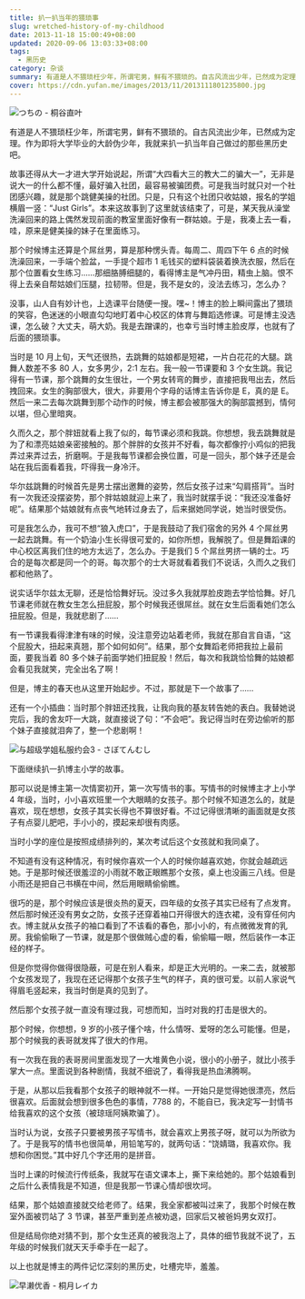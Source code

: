 ```yaml
---
title: 扒一扒当年的猥琐事
slug: wretched-history-of-my-childhood
date: 2013-11-18 15:00:49+08:00
updated: 2020-09-06 13:03:33+08:00
tags:
  - 黑历史
category: 杂谈
summary: 有道是人不猥琐枉少年，所谓宅男，鲜有不猥琐的。自古风流出少年，已然成为定理。作为即将大学毕业的大龄伪少年，我就来扒一扒当年自己做过的那些黑历史吧。
cover: https://cdn.yufan.me/images/2013/11/2013111801235800.jpg
---
```


![つちの - 桐谷直叶](https://cdn.yufan.me/images/2013/11/2013111801261300.jpg)

<MusicPlayer id={29822085} />

有道是人不猥琐枉少年，所谓宅男，鲜有不猥琐的。自古风流出少年，已然成为定理。作为即将大学毕业的大龄伪少年，我就来扒一扒当年自己做过的那些黑历史吧。

故事还得从大一才进大学开始说起，所谓“大四看大三的教大二的骗大一”，无非是说大一的什么都不懂，最好骗入社团，最容易被骗团费。可是我当时就只对一个社团感兴趣，就是那个跳健美操的社团。只是，只有这个社团只收姑娘，报名的学姐横眉一竖：“Just Girls”。本来这故事到了这里就该结束了，可是，某天我从澡堂洗澡回来的路上偶然发现前面的教室里面好像有一群姑娘。于是，我凑上去一看，哇，原来是健美操的妹子在里面练习。

那个时候博主还算是个屌丝男，算是那种愣头青。每周二、周四下午 6 点的时候洗澡回来，一手端个脸盆，一手提个超市 1 毛钱买的塑料袋装着换洗衣服，然后在那个位置看女生练习……那细胳膊细腿的，看得博主是气冲丹田，精虫上脑。恨不得上去亲自帮姑娘们压腿，拉韧带。但是，我不是女的，没法去练习，怎么办？

没事，山人自有妙计也，上选课平台随便一搜。嘿~！博主的脸上瞬间露出了猥琐的笑容，色迷迷的小眼直勾勾地盯着中心校区的体育与舞蹈选修课。可是博主没选课，怎么破？大丈夫，萌大奶。我是去蹭课的，也幸亏当时博主脸皮厚，也就有了后面的猥琐事。

当时是 10 月上旬，天气还很热，去跳舞的姑娘都是短裙，一片白花花的大腿。跳舞人数差不多 80 人，女多男少，2:1 左右。我一般一节课要和 3 个女生跳。我记得有一节课，那个跳舞的女生很壮，一个男女转弯的舞步，直接把我甩出去，然后拽回来。女生的胸部很大，很大，非要用个字母的话博主告诉你是 E，真的是 E。然后一来二去每次跳舞到那个动作的时候，博主都会被那强大的胸部震撼到，情何以堪，但心里暗爽。

久而久之，那个胖妞就看上我了似的，每节课必须和我跳。你想想，我去跳舞就是为了和漂亮姑娘亲密接触的。那个胖胖的女孩并不好看，每次都像拧小鸡似的把我弄过来弄过去，折磨啊。于是我每节课都会换位置，可是一回头，那个妹子还是会站在我后面看着我，吓得我一身冷汗。

华尔兹跳舞的时候首先是男士摆出邀舞的姿势，然后女孩子过来“勾肩搭背”。当时有一次我还没摆姿势，那个胖姑娘就迎上来了，我当时就摆手说：“我还没准备好呢”。结果那个姑娘就有点丧气地转过身去了，后来据她同学说，她当时很受伤。

可是我怎么办，我可不想“狼入虎口”，于是我鼓动了我们宿舍的另外 4 个屌丝男一起去跳舞。有一个奶油小生长得很可爱的，如你所想，我解脱了。但是舞蹈课的中心校区离我们住的地方太远了，怎么办。于是我们 5 个屌丝男挤一辆的士。巧合的是每次都是同一个的哥。每次那个的士大哥就看着我们不说话，久而久之我们都和他熟了。

说实话华尔兹太无聊，还是恰恰舞好玩。没过多久我就厚脸皮跑去学恰恰舞。好几节课老师就在教女生怎么扭屁股，那个时候我还很屌丝。就在女生后面看她们怎么扭屁股。但是，我就悲剧了……

有一节课我看得津津有味的时候，没注意旁边站着老师，我就在那自言自语，“这个屁股大，扭起来真翘，那个如何如何”。结果，那个女舞蹈老师把我拉上最前面，要我当着 80 多个妹子前面学她们扭屁股！然后，每次和我跳恰恰舞的姑娘都会看见我就笑，完全出名了啊！

但是，博主的春天也从这里开始起步。不过，那就是下一个故事了……

还有一个小插曲：当时那个胖妞还找我，让我向我的基友转告她的表白。我替她说完后，我的舍友吓一大跳，就直接说了句：“不会吧”。我记得当时在旁边偷听的那个妹子直接就泪奔了，整一个悲剧啊！

![与超级学姐私服约会3 - さぼてんむし](https://cdn.yufan.me/images/2013/11/2013111801282600.jpg)

下面继续扒一扒博主小学的故事。

那可以说是博主第一次情窦初开，第一次写情书的事。写情书的时候博主才上小学 4 年级，当时，小小喜欢班里一个大眼睛的女孩子。那个时候不知道怎么的，就是喜欢，现在想想，女孩子其实长得也不算很好看。不过记得很清晰的画面就是女孩子有点婴儿肥吧，手小小的，摸起来却很有肉感。

当时小学的座位是按照成绩排列的，某次考试后这个女孩就和我同桌了。

不知道有没有这种情况，有时候你喜欢一个人的时候你越喜欢她，你就会越疏远她。于是那时候还很羞涩的小雨就不敢正眼瞧那个女孩，桌上也没画三八线。但是小雨还是把自己书横在中间，然后用眼睛偷偷瞧。

很巧的是，那个时候应该是很炎热的夏天，四年级的女孩子其实已经有了点发育。然后那时候还没有男女之防，女孩子还穿着袖口开得很大的连衣裙，没有穿任何内衣。博主就从女孩子的袖口看到了不该看的春色，那小小的，有点微微发育的乳房。我偷偷瞅了一节课，就是那个很做贼心虚的看，偷偷瞄一眼，然后装作一本正经的样子。

但是你觉得你做得很隐蔽，可是在别人看来，却是正大光明的。一来二去，就被那个女孩发现了，我现在还记得那个女孩子生气的样子，真的很可爱。以前人家说气得眉毛竖起来，我当时倒是真的见到了。

然后那个女孩子就一直没有理过我，可想而知，当时对我的打击是很大的。

那个时候，你想想，9 岁的小孩子懂个啥，什么情呀、爱呀的怎么可能懂。但是，那个时候我的表哥就发挥了很大的作用。

有一次我在我的表哥房间里面发现了一大堆黄色小说，很小的小册子，就比小孩手掌大一点。里面说到各种剧情，我就不细说了，看得我是热血沸腾啊。

于是，从那以后我看那个女孩子的眼神就不一样。一开始只是觉得她很漂亮，然后很喜欢。后面就会想到很多色色的事情，7788 的，不能自已，我决定写一封情书给我喜欢的这个女孩（被琼瑶阿姨欺骗了）。

当时认为说，女孩子只要被男孩子写情书，就会喜欢上男孩子呀，就可以为所欲为了。于是我写的情书也很简单，用铅笔写的，就两句话：“饶婧璐，我喜欢你。我想和你困觉。”其中好几个字还用的是拼音。

当时上课的时候流行传纸条，我就写在语文课本上，撕下来给她的。那个姑娘看到之后什么表情我是不知道，但是我那一节课心情却很坎坷。

结果，那个姑娘直接就交给老师了。结果，我全家都被叫过来了，我那个时候在教室外面被罚站了 3 节课，甚至严重到差点被劝退，回家后又被爸妈男女双打。

但是结局你绝对猜不到，那个女生还真的被我泡上了，具体的细节我就不说了，五年级的时候我们就天天手牵手在一起了。

以上也就是博主的两件记忆深刻的黑历史，吐槽完毕，羞羞。

![早濑优香 - 桐月レイカ](https://cdn.yufan.me/images/2013/11/2013111801302100.jpg)
